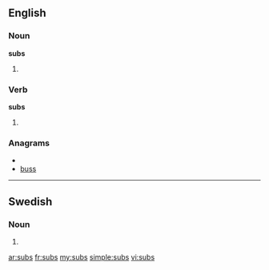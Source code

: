 ==English==

===Noun===
'''subs'''

# {{plural of|[[sub]]}}

===Verb===
'''subs'''

# {{third-person singular of|[[sub]]}}

===Anagrams===
* {{alphagram|bssu}}
* [[buss#English|buss]]

----

==Swedish==

===Noun===
{{infl|sv|noun form}}

# {{sv-noun-form-indef-gen|sub}}

[[ar:subs]]
[[fr:subs]]
[[my:subs]]
[[simple:subs]]
[[vi:subs]]